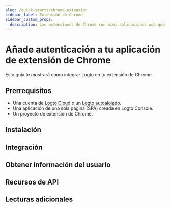```yaml
---
slug: /quick-starts/chrome-extension
sidebar_label: Extensión de Chrome
sidebar_custom_props:
  description: Las extensiones de Chrome son mini aplicaciones web que se ejecutan dentro de Google Chrome.
---
```




# Añade autenticación a tu aplicación de extensión de Chrome

Esta guía te mostrará cómo integrar Logto en tu extensión de Chrome.

<GuideTip />

## Prerrequisitos

- Una cuenta de [Logto Cloud](https://cloud.logto.io) o un [Logto autoalojado](/introduction/set-up-logto-oss).
- Una aplicación de una sola página (SPA) creada en Logto Console.
- Un proyecto de extensión de Chrome.

## Instalación

<Installation />

## Integración

<Integration />

## Obtener información del usuario

<GetUserInformation package="@logto/chrome-extension" />

## Recursos de API

<ApiResources package="@logto/chrome-extension" />

## Lecturas adicionales

<FurtherReadings />
